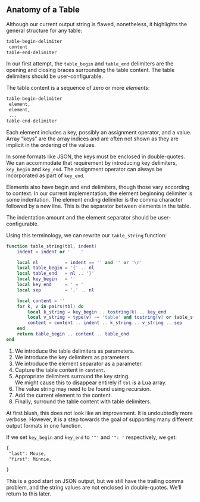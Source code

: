 ## Anatomy of a Table

Although our current output string is flawed, nonetheless, it highlights the general structure for any table:
```txt
table-begin-delimiter
 content
table-end-delimiter
```
In our first attempt, the `table_begin` and `table_end` delimiters are the opening and closing braces surrounding the table content.
The table delimiters should be user-configurable.

The table content is a sequence of zero or more *elements*:
```txt
table-begin-delimiter
 element,
 element,
 ...
table-end-delimiter
```

Each element includes a key, possibly an assignment operator, and a value.
Array "keys" are the array indices and are often not shown as they are implicit in the ordering of the values.

In some formats like JSON, the keys must be enclosed in double-quotes.
We can accommodate that requirement by introducing key delimiters, `key_begin` and `key_end`.
The assignment operator can always be incorporated as part of `key_end`.

Elements also have begin and end delimiters, though those vary according to context.
In our current implementation, the element beginning delimiter is some indentation.
The element ending delimiter is the comma character followed by a new line.
This is the separator between elements in the table.

The indentation amount and the element separator should be user-configurable.

Using this terminology, we can rewrite our `table_string` function:
```lua
function table_string(tbl, indent)
    indent = indent or '    '

    local nl          = indent == '' and '' or '\n'
    local table_begin = '{' .. nl                                                       -- <1>
    local table_end   = nl .. '}'
    local key_begin   = ''                                                              -- <2>
    local key_end     = ' = '
    local sep         = ',' .. nl                                                       -- <3>

    local content = ''                                                                  -- <4>
    for k, v in pairs(tbl) do
        local k_string = key_begin .. tostring(k) .. key_end                            -- <5>
        local v_string = type(v) ~= 'table' and tostring(v) or table_string(v, indent)  -- <6>
        content = content .. indent .. k_string .. v_string .. sep                      -- <7>
    end
    return table_begin .. content .. table_end                                          -- <8>
end
```
1. We introduce the table delimiters as parameters.
2. We introduce the key delimiters as parameters.
3. We introduce the element separator as a parameter.
4. Capture the table content in `content`.
5. Appropriate delimiters surround the key string. <br> We might cause this to disappear entirely if `tbl` is a Lua array.
6. The value string may need to be found using recursion.
7. Add the current element to the content.
8. Finally, surround the table content with table delimiters.

At first blush, this does not look like an improvement.
It is undoubtedly more verbose.
However, it is a step towards the goal of supporting many different output formats in one function.

If we set `key_begin` and `key_end` to `'"'` and `'": '` respectively, we get:
```txt
{
 "last": Mouse,
 "first": Minnie,

}
```
This is a good start on JSON output, but we still have the trailing comma problem, and the string values are not enclosed in double-quotes.
We'll return to this later.
